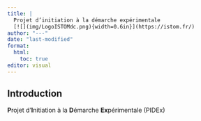 ```yaml
---
title: |
  Projet d’initiation à la démarche expérimentale  
  [![](img/LogoISTOMdc.png){width=0.6in}](https://istom.fr/) 
author: "---"
date: "last-modified"
format: 
  html:
    toc: true
editor: visual
---
```


## Introduction

**P**rojet d’**I**nitiation à la **D**émarche **Ex**périmentale (PIDEx)